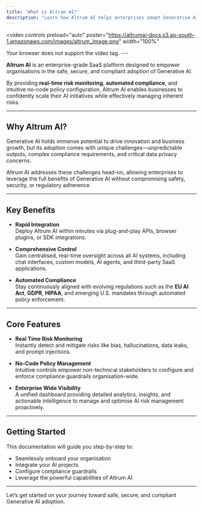 ```yaml
---
title: 'What is Altrum AI?'
description: "Learn how Altrum AI helps enterprises adopt Generative AI securely and compliantly."
---
```


<video
  controls
  preload="auto"
  poster="https://altrumai-docs.s3.ap-south-1.amazonaws.com/images/altrum_Image.png"
  width="100%"
>
  <source src="https://altrumai-docs.s3.ap-south-1.amazonaws.com/videos/Unlock_AI_Full_Potential_Without_the_Risk+_+Altrum_AI.mp4" type="video/mp4" />
  Your browser does not support the video tag.
</video>
---

**Altrum AI** is an enterprise-grade SaaS platform designed to empower organisations in the safe, secure, and compliant adoption of Generative AI.

By providing **real-time risk monitoring**, **automated compliance**, and intuitive no-code policy configuration, Altrum AI enables businesses to confidently scale their AI initiatives while effectively managing inherent risks.

---

## Why Altrum AI?

Generative AI holds immense potential to drive innovation and business growth, but its adoption comes with unique challenges—unpredictable outputs, complex compliance requirements, and critical data privacy concerns.

Altrum AI addresses these challenges head-on, allowing enterprises to leverage the full benefits of Generative AI without compromising safety, security, or regulatory adherence.

---

## Key Benefits

- **Rapid Integration**  
  Deploy Altrum AI within minutes via plug-and-play APIs, browser plugins, or SDK integrations.

- **Comprehensive Control**  
  Gain centralised, real-time oversight across all AI systems, including chat interfaces, custom models, AI agents, and third-party SaaS applications.

- **Automated Compliance**  
  Stay continuously aligned with evolving regulations such as the **EU AI Act**, **GDPR**, **HIPAA**, and emerging U.S. mandates through automated policy enforcement.

---

## Core Features

- **Real Time Risk Monitoring**  
  Instantly detect and mitigate risks like bias, hallucinations, data leaks, and prompt injections.

- **No-Code Policy Management**  
  Intuitive controls empower non-technical stakeholders to configure and enforce compliance guardrails organisation-wide.

- **Enterprise Wide Visibility**  
  A unified dashboard providing detailed analytics, insights, and actionable intelligence to manage and optimise AI risk management proactively.

---

## Getting Started

This documentation will guide you step-by-step to:

- Seamlessly onboard your organisation  
- Integrate your AI projects  
- Configure compliance guardrails  
- Leverage the powerful capabilities of Altrum AI

---

Let’s get started on your journey toward safe, secure, and compliant Generative AI adoption.
